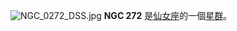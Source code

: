 {{unreferenced|time=2018-04-02T12:46:03+00:00}}
{{NGCInfoBox|NGCID=NGC 272|發現者=德亞瑞司特|發現日期=1864年8月2日|其他編號=OCL 312|曆元=J2000.0|赤經=51分24秒|赤緯=35°49'54"|星座=仙女座|星體=星系|星等=8.5|表面亮度=|藍等=}}
[[File:NGC_0272_DSS.jpg|thumb]]
'''NGC 272''' 是[[仙女座|仙女座]]的一個[[星群|星群]]。

{{NGCReference|272}}

{{Catalogs|NGC=272}}